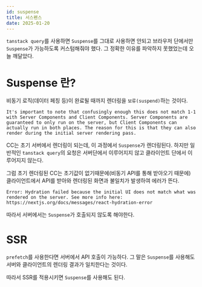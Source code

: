 ```yaml
---
id: suspense
title: 서스펜스
date: 2025-01-20
---
```


`tanstack query`를 사용하면 `Suspense`를 그대로 사용하면 안되고 브라우저 단에서만 `Suspense`가 가능하도록 커스텀해줘야 했다. 그 정확한 이유를 파악하지 못했었는데 오늘 깨달았다.

# Suspense 란?

비동기 로직(데이터 페칭 등)이 완료될 때까지 렌더링을 `보류(suspend)`하는 것이다.

`It's important to note that confusingly enough this does not match 1-1 with Server Components and Client Components. Server Components are guaranteed to only run on the server, but Client Components can actually run in both places. The reason for this is that they can also render during the initial server rendering pass.`

CC는 초기 서버에서 렌더링이 되는데, 이 과정에서 `Suspense`가 렌더링된다. 하지만 일반적인 `tanstack query`의 요청은 서버단에서 이루어지지 않고 클라이언트 단에서 이루어지지 않는다.

그럼 초기 렌더링된 CC는 초기값이 없기때문에(비동기 API를 통해 받아오기 때문에) 클라이언트에서 API를 받아와 렌더링된 화면과 불일치가 발생하여 에러가 뜬다.

`Error: Hydration failed because the initial UI does not match what was rendered on the server. See more info here: https://nextjs.org/docs/messages/react-hydration-error`

따라서 서버에서는 `Suspense`가 호출되지 않도록 해야한다.

# SSR

`prefetch`를 사용한다면 서버에서 API 호출이 가능하다. 그 말은 `Suspense`를 사용해도 서버와 클라이언트의 렌더링 결과가 일치한다는 것이다.

따라서 SSR를 적용시키면 `Suspense`를 사용해도 된다.